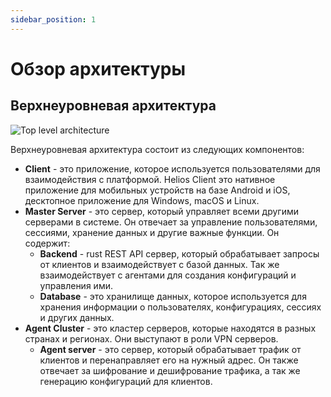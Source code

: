 ```yaml
---
sidebar_position: 1
---
```


# Обзор архитектуры

## Верхнеуровневая архитектура

![Top level architecture](./img/top_level_architecture.png)

Верхнеуровневая архитектура состоит из следующих компонентов:

- **Client** - это приложение, которое используется пользователями для взаимодействия с платформой. Helios Client это нативное приложение для мобильных устройств
на базе Android и iOS, десктопное приложение для Windows, macOS и Linux.
- **Master Server** - это сервер, который управляет всеми другими серверами в системе. Он отвечает за управление пользователями, сессиями, хранение данных и другие важные функции.
Он содержит:
    - **Backend** - rust REST API сервер, который обрабатывает запросы от клиентов и взаимодействует с базой данных. Так же взаимодействует с агентами для создания конфигураций
    и управления ими.
    - **Database** - это хранилище данных, которое используется для хранения информации о пользователях, конфигурациях, сессиях и других данных.
- **Agent Cluster** - это кластер серверов, которые находятся в разных странах и регионах. Они выступают в роли VPN серверов.
    - **Agent server** - это сервер, который обрабатывает трафик от клиентов и перенаправляет его на нужный адрес. Он также отвечает за шифрование и дешифрование трафика, а так же
    генерацию конфигураций для клиентов.
    